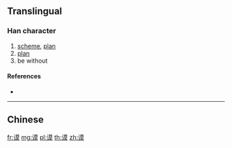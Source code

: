 {{character info/new}}
{{also|謨}}
==Translingual==

===Han character===
{{Han char|rn=149|rad=讠|as=10|sn=12|four=|canj=IVTAK|ids=⿰讠莫}}

# [[scheme]], [[plan]]
# [[plan]]
# be without

====References====
* {{Han ref|kx=1188.181|hdz=64005.010|uh=8C1F|ud=35871}}

----

==Chinese==
{{zh-see|謨}}

[[fr:谟]]
[[mg:谟]]
[[pl:谟]]
[[th:谟]]
[[zh:谟]]